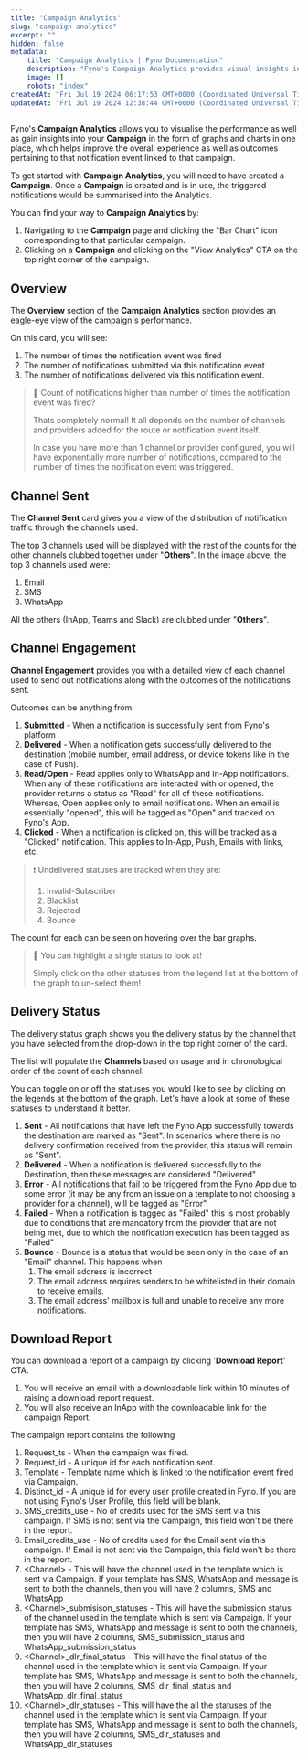 ```yaml
---
title: "Campaign Analytics"
slug: "campaign-analytics"
excerpt: ""
hidden: false
metadata:
    title: "Campaign Analytics | Fyno Documentation"
    description: "Fyno's Campaign Analytics provides visual insights into campaign performance through graphs and charts, accessible via the **Campaign** page. It includes detailed metrics on notification events, channel distribution, engagement outcomes, and delivery statuses to help optimize campaign effectiveness."
    image: []
    robots: "index"
createdAt: "Fri Jul 19 2024 06:17:53 GMT+0000 (Coordinated Universal Time)"
updatedAt: "Fri Jul 19 2024 12:38:44 GMT+0000 (Coordinated Universal Time)"
---
```


Fyno's **Campaign Analytics** allows you to visualise the performance as well as gain insights into your **Campaign** in the form of graphs and charts in one place, which helps improve the overall experience as well as outcomes pertaining to that notification event linked to that campaign.

To get started with **Campaign Analytics**, you will need to have created a **Campaign**. Once a **Campaign** is created and is in use, the triggered notifications would be summarised into the Analytics.

You can find your way to **Campaign Analytics** by:

1. Navigating to the **Campaign** page and clicking the "Bar Chart" icon corresponding to that particular campaign.
2. Clicking on a **Campaign** and clicking on the "View Analytics" CTA on the top right corner of the campaign.

## Overview

The **Overview** section of the **Campaign Analytics** section provides an eagle-eye view of the campaign's performance.

On this card, you will see:

1. The number of times the notification event was fired
2. The number of notifications submitted via this notification event
3. The number of notifications delivered via this notification event.

> 🤔 Count of notifications higher than number of times the notification event was fired?
>
> Thats completely normal! It all depends on the number of channels and providers added for the route or notification event itself.
>
> In case you have more than 1 channel or provider configured, you will have exponentially more number of notifications, compared to the number of times the notification event was triggered.

## Channel Sent

The **Channel Sent** card gives you a view of the distribution of notification traffic through the channels used.

The top 3 channels used will be displayed with the rest of the counts for the other channels clubbed together under "**Others**". In the image above, the top 3 channels used were:

1. Email
2. SMS
3. WhatsApp

All the others (InApp, Teams and Slack) are clubbed under "**Others**".

## Channel Engagement

**Channel Engagement** provides you with a detailed view of each channel used to send out notifications along with the outcomes of the notifications sent.

Outcomes can be anything from:

1. **Submitted** - When a notification is successfully sent from Fyno's platform
2. **Delivered** - When a notification gets successfully delivered to the destination (mobile number, email address, or device tokens like in the case of Push).
3. **Read/Open** - Read applies only to WhatsApp and In-App notifications. When any of these notifications are interacted with or opened, the provider returns a status as "Read" for all of these notifications. Whereas, Open applies only to email notifications. When an email is essentially "opened", this will be tagged as "Open" and tracked on Fyno's App.
4. **Clicked** - When a notification is clicked on, this will be tracked as a "Clicked" notification. This applies to In-App, Push, Emails with links, etc.

> ❗️ Undelivered statuses are tracked when they are:
>
> 1. Invalid-Subscriber
> 2. Blacklist
> 3. Rejected
> 4. Bounce

The count for each can be seen on hovering over the bar graphs.

> 📘 You can highlight a single status to look at!
>
> Simply click on the other statuses from the legend list at the bottom of the graph to un-select them!

## Delivery Status

The delivery status graph shows you the delivery status by the channel that you have selected from the drop-down in the top right corner of the card.

The list will populate the **Channels** based on usage and in chronological order of the count of each channel.

You can toggle on or off the statuses you would like to see by clicking on the legends at the bottom of the graph. Let's have a look at some of these statuses to understand it better.

1. **Sent** - All notifications that have left the Fyno App successfully towards the destination are marked as "Sent". In scenarios where there is no delivery confirmation received from the provider, this status will remain as "Sent".
2. **Delivered** - When a notification is delivered successfully to the Destination, then these messages are considered "Delivered"
3. **Error** - All notifications that fail to be triggered from the Fyno App due to some error (it may be any from an issue on a template to not choosing a provider for a channel), will be tagged as "Error"
4. **Failed** - When a notification is tagged as "Failed" this is most probably due to conditions that are mandatory from the provider that are not being met, due to which the notification execution has been tagged as "Failed"
5. **Bounce** - Bounce is a status that would be seen only in the case of an "Email" channel. This happens when
    1. The email address is incorrect
    2. The email address requires senders to be whitelisted in their domain to receive emails.
    3. The email address' mailbox is full and unable to receive any more notifications.

## Download Report

You can download a report of a campaign by clicking '**Download Report**' CTA.

1. You will receive an email with a downloadable link within 10 minutes of raising a download report request.
2. You will also receive an InApp with the downloadable link for the campaign Report.

The campaign report contains the following

1. Request_ts - When the campaign was fired.
2. Request_id - A unique id for each notification sent.
3. Template - Template name which is linked to the notification event fired via Campaign.
4. Distinct_id - A unique id for every user profile created in Fyno. If you are not using Fyno's User Profile, this field will be blank.
5. SMS_credits_use - No of credits used for the SMS sent via this campaign. If SMS is not sent via the Campaign, this field won't be there in the report.
6. Email_credits_use - No of credits used for the Email sent via this campaign. If Email is not sent via the Campaign, this field won't be there in the report.
7. \<Channel> - This will have the channel used in the template which is sent via Campaign. If your template has SMS, WhatsApp and message is sent to both the channels, then you will have 2 columns, SMS and WhatsApp
8. \<Channel>\_submisison_statuses - This will have the submission status of the channel used in the template which is sent via Campaign. If your template has SMS, WhatsApp and message is sent to both the channels, then you will have 2 columns, SMS_submission_status and WhatsApp_submission_status
9. \<Channel>\_dlr_final_status - This will have the final status of the channel used in the template which is sent via Campaign. If your template has SMS, WhatsApp and message is sent to both the channels, then you will have 2 columns, SMS_dlr_final_status and WhatsApp_dlr_final_status
10. \<Channel>\_dlr_statuses - This will have the all the statuses of the channel used in the template which is sent via Campaign. If your template has SMS, WhatsApp and message is sent to both the channels, then you will have 2 columns, SMS_dlr_statuses and WhatsApp_dlr_statuses
